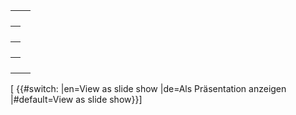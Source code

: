 <table class="info_box">
<tr>
<th class="heading" colspan="2">{{{_label_schema|Tutorial}}}</th>
</tr>
<!--
<tr>
<td class="subheading" colspan="2">Info</td>
</tr>
-->

<tr>
<th>{{{_label_required_predecessor|Prerequisites (required)}}}</th>
<td>{{{required_predecessor|}}}</td>
</tr>
<tr>
<th>{{{_label_optional_predecessor|Prerequisites (optional)}}}</th>
<td>{{{optional_predecessor|}}}</td>
</tr>
<tr>
<th>{{{_label_recommended_successor|Follow-up (recommended)}}}</th>
<td>{{{recommended_successor|}}}</td>
</tr>
</table>
[{{fullurl:{{FULLPAGENAME}}|reveal=true}} {{#switch: {{USERLANGUAGECODE}} |en=View as slide show |de=Als Präsentation anzeigen |#default=View as slide show}}]